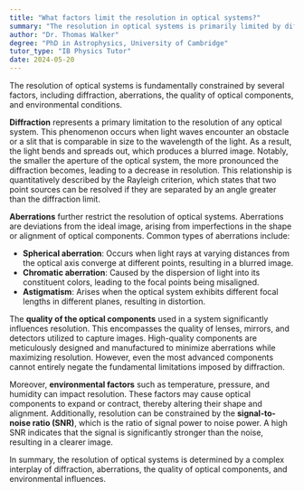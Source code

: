 ```yaml
---
title: "What factors limit the resolution in optical systems?"
summary: "The resolution in optical systems is primarily limited by diffraction, aberrations, and the quality of the optical components used."
author: "Dr. Thomas Walker"
degree: "PhD in Astrophysics, University of Cambridge"
tutor_type: "IB Physics Tutor"
date: 2024-05-20
---
```


The resolution of optical systems is fundamentally constrained by several factors, including diffraction, aberrations, the quality of optical components, and environmental conditions.

**Diffraction** represents a primary limitation to the resolution of any optical system. This phenomenon occurs when light waves encounter an obstacle or a slit that is comparable in size to the wavelength of the light. As a result, the light bends and spreads out, which produces a blurred image. Notably, the smaller the aperture of the optical system, the more pronounced the diffraction becomes, leading to a decrease in resolution. This relationship is quantitatively described by the Rayleigh criterion, which states that two point sources can be resolved if they are separated by an angle greater than the diffraction limit.

**Aberrations** further restrict the resolution of optical systems. Aberrations are deviations from the ideal image, arising from imperfections in the shape or alignment of optical components. Common types of aberrations include:

- **Spherical aberration**: Occurs when light rays at varying distances from the optical axis converge at different points, resulting in a blurred image.
- **Chromatic aberration**: Caused by the dispersion of light into its constituent colors, leading to the focal points being misaligned.
- **Astigmatism**: Arises when the optical system exhibits different focal lengths in different planes, resulting in distortion.

The **quality of the optical components** used in a system significantly influences resolution. This encompasses the quality of lenses, mirrors, and detectors utilized to capture images. High-quality components are meticulously designed and manufactured to minimize aberrations while maximizing resolution. However, even the most advanced components cannot entirely negate the fundamental limitations imposed by diffraction.

Moreover, **environmental factors** such as temperature, pressure, and humidity can impact resolution. These factors may cause optical components to expand or contract, thereby altering their shape and alignment. Additionally, resolution can be constrained by the **signal-to-noise ratio (SNR)**, which is the ratio of signal power to noise power. A high SNR indicates that the signal is significantly stronger than the noise, resulting in a clearer image.

In summary, the resolution of optical systems is determined by a complex interplay of diffraction, aberrations, the quality of optical components, and environmental influences.
    